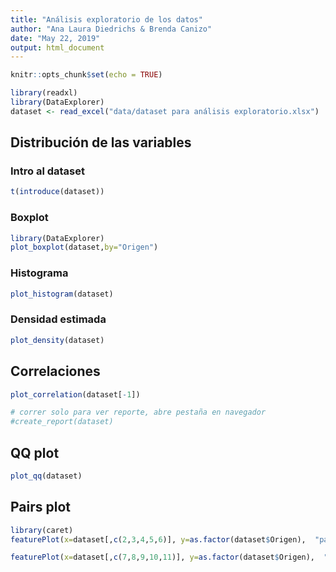 ```yaml
---
title: "Análisis exploratorio de los datos"
author: "Ana Laura Diedrichs & Brenda Canizo"
date: "May 22, 2019"
output: html_document
---
```


```r
knitr::opts_chunk$set(echo = TRUE)
```

```r
library(readxl)
library(DataExplorer)
dataset <- read_excel("data/dataset para análisis exploratorio.xlsx")
```

## Distribución de las variables

### Intro al dataset

```r
t(introduce(dataset))
```

### Boxplot


```r
library(DataExplorer)
plot_boxplot(dataset,by="Origen")

```
### Histograma

```r
plot_histogram(dataset)
```

### Densidad estimada

```r
plot_density(dataset)
```
## Correlaciones

```r
plot_correlation(dataset[-1])
```
```r
# correr solo para ver reporte, abre pestaña en navegador
#create_report(dataset)
```

## QQ plot

```r
plot_qq(dataset)
```

## Pairs plot

```r
library(caret)
featurePlot(x=dataset[,c(2,3,4,5,6)], y=as.factor(dataset$Origen),  "pairs", auto.key=list(columns=2))


```
```r

featurePlot(x=dataset[,c(7,8,9,10,11)], y=as.factor(dataset$Origen),  "pairs", auto.key=list(columns=2))

```

